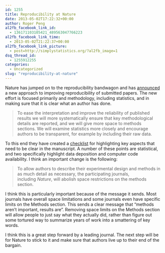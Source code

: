 ```yaml
---
id: 1255
title: Reproducibility at Nature
date: 2013-05-02T17:22:32+00:00
author: Roger Peng
al2fb_facebook_link_id:
  - 136171103105421_489563047766223
al2fb_facebook_link_time:
  - 2013-05-02T21:22:37+00:00
al2fb_facebook_link_picture:
  - post=http://simplystatistics.org/?al2fb_image=1
dsq_thread_id:
  - 1255912255
categories:
  - Uncategorized
slug: "reproducibility-at-nature"
---
```

Nature has jumped on to the reproducibility bandwagon and has [announced](http://www.nature.com/news/announcement-reducing-our-irreproducibility-1.12852) a new approach to improving reproducibility of submitted papers. The new effort is focused primarily and methodology, including statistics, and in making sure that it is clear what an author has done.

> To ease the interpretation and improve the reliability of published results we will more systematically ensure that key methodological details are reported, and we will give more space to methods sections. We will examine statistics more closely and encourage authors to be transparent, for example by including their raw data.

To this end they have created a [checklist](http://www.nature.com/authors/policies/checklist.pdf) for highlighting key aspects that need to be clear in the manuscript. A number of these points are statistical, and two specifically highlight data deposition and computer code availability. I think an important change is the following:

> To allow authors to describe their experimental design and methods in as much detail as necessary, the participating journals, including _Nature_, will abolish space restrictions on the methods section.

I think this is particularly important because of the message it sends. Most journals have overall space limitations and some journals even have specific limits on the Methods section. This sends a clear message that "methods aren't important, results are". Removing space limits on the Methods section will allow people to just say what they actually did, rather than figure out some tortured way to summarize years of work into a smattering of key words.

I think this is a great step forward by a leading journal. The next step will be for Nature to stick to it and make sure that authors live up to their end of the bargain.
